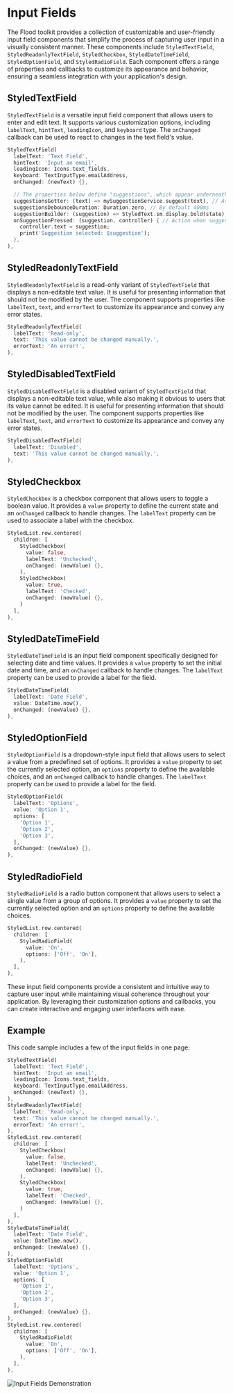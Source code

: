 # Input Fields

The Flood toolkit provides a collection of customizable and user-friendly input field components that simplify the process of capturing user input in a visually consistent manner. These components include `StyledTextField`, `StyledReadonlyTextField`, `StyledCheckbox`, `StyledDateTimeField`, `StyledOptionField`, and `StyledRadioField`. Each component offers a range of properties and callbacks to customize its appearance and behavior, ensuring a seamless integration with your application's design.

## StyledTextField

`StyledTextField` is a versatile input field component that allows users to enter and edit text. It supports various customization options, including `labelText`, `hintText`, `leadingIcon`, and `keyboard` type. The `onChanged` callback can be used to react to changes in the text field's value.

```dart
StyledTextField(
  labelText: 'Text Field',
  hintText: 'Input an email',
  leadingIcon: Icons.text_fields,
  keyboard: TextInputType.emailAddress,
  onChanged: (newText) {},

  // The properties below define "suggestions", which appear underneath the text-field as the user types.
  suggestionsGetter: (text) => mySuggestionService.suggest(text), // Asynchronously loads suggestions based on the current text.
  suggestionsDebounceDuration: Duration.zero, // By default 400ms
  suggestionBuilder: (suggestion) => StyledText.sm.display.bold(state), // How to render the suggestions. By default, just a StyledText.body.
  onSuggestionPressed: (suggestion, controller) { // Action when suggestion is pressed. By default, just sets the text of the `controller` to the suggestion.
    controller.text = suggestion;
    print('Suggestion selected: $suggestion');
  },
),
```

## StyledReadonlyTextField

`StyledReadonlyTextField` is a read-only variant of `StyledTextField` that displays a non-editable text value. It is useful for presenting information that should not be modified by the user. The component supports properties like `labelText`, `text`, and `errorText` to customize its appearance and convey any error states.

```dart
StyledReadonlyTextField(
  labelText: 'Read-only',
  text: 'This value cannot be changed manually.',
  errorText: 'An error!',
),
```

## StyledDisabledTextField

`StyledDisabledTextField` is a disabled variant of `StyledTextField` that displays a non-editable text value, while also making it obvious to users that its value cannot be edited. It is useful for presenting information that should not be modified by the user. The component supports properties like `labelText`, `text`, and `errorText` to customize its appearance and convey any error states.

```dart
StyledDisabledTextField(
  labelText: 'Disabled',
  text: 'This value cannot be changed manually.',
),
```

## StyledCheckbox

`StyledCheckbox` is a checkbox component that allows users to toggle a boolean value. It provides a `value` property to define the current state and an `onChanged` callback to handle changes. The `labelText` property can be used to associate a label with the checkbox.

```dart
StyledList.row.centered(
  children: [
    StyledCheckbox(
      value: false,
      labelText: 'Unchecked',
      onChanged: (newValue) {},
    ),
    StyledCheckbox(
      value: true,
      labelText: 'Checked',
      onChanged: (newValue) {},
    )
  ],
),
```

## StyledDateTimeField

`StyledDateTimeField` is an input field component specifically designed for selecting date and time values. It provides a `value` property to set the initial date and time, and an `onChanged` callback to handle changes. The `labelText` property can be used to provide a label for the field.

```dart
StyledDateTimeField(
  labelText: 'Date Field',
  value: DateTime.now(),
  onChanged: (newValue) {},
),
```

## StyledOptionField

`StyledOptionField` is a dropdown-style input field that allows users to select a value from a predefined set of options. It provides a `value` property to set the currently selected option, an `options` property to define the available choices, and an `onChanged` callback to handle changes. The `labelText` property can be used to provide a label for the field.

```dart
StyledOptionField(
  labelText: 'Options',
  value: 'Option 1',
  options: [
    'Option 1',
    'Option 2',
    'Option 3',
  ],
  onChanged: (newValue) {},
),
```

## StyledRadioField

`StyledRadioField` is a radio button component that allows users to select a single value from a group of options. It provides a `value` property to set the currently selected option and an `options` property to define the available choices.

```dart
StyledList.row.centered(
  children: [
    StyledRadioField(
      value: 'On',
      options: ['Off', 'On'],
    ),
  ],
),
```

These input field components provide a consistent and intuitive way to capture user input while maintaining visual coherence throughout your application. By leveraging their customization options and callbacks, you can create interactive and engaging user interfaces with ease.

## Example

This code sample includes a few of the input fields in one page:

```dart
StyledTextField(
  labelText: 'Text Field',
  hintText: 'Input an email',
  leadingIcon: Icons.text_fields,
  keyboard: TextInputType.emailAddress,
  onChanged: (newText) {},
),
StyledReadonlyTextField(
  labelText: 'Read-only',
  text: 'This value cannot be changed manually.',
  errorText: 'An error!',
),
StyledList.row.centered(
  children: [
    StyledCheckbox(
      value: false,
      labelText: 'Unchecked',
      onChanged: (newValue) {},
    ),
    StyledCheckbox(
      value: true,
      labelText: 'Checked',
      onChanged: (newValue) {},
    )
  ],
),
StyledDateTimeField(
  labelText: 'Date Field',
  value: DateTime.now(),
  onChanged: (newValue) {},
),
StyledOptionField(
  labelText: 'Options',
  value: 'Option 1',
  options: [
    'Option 1',
    'Option 2',
    'Option 3',
  ],
  onChanged: (newValue) {},
),
StyledList.row.centered(
  children: [
    StyledRadioField(
      value: 'On',
      options: ['Off', 'On'],
    ),
  ],
),
```

![Input Fields Demonstration](/styled-input.png)
